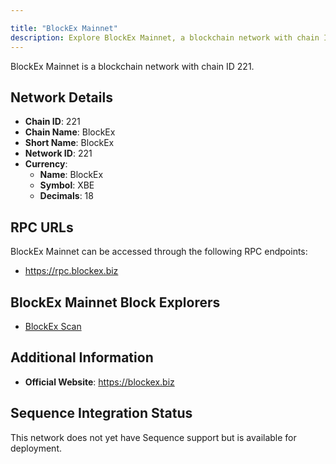 ```yaml
---

title: "BlockEx Mainnet"
description: Explore BlockEx Mainnet, a blockchain network with chain ID 221. Learn about its native currency, BlockEx, and how to interact with the network.
---
```




BlockEx Mainnet is a blockchain network with chain ID 221.

## Network Details

- **Chain ID**: 221
- **Chain Name**: BlockEx
- **Short Name**: BlockEx
- **Network ID**: 221
- **Currency**: 
  - **Name**: BlockEx
  - **Symbol**: XBE
  - **Decimals**: 18

## RPC URLs

BlockEx Mainnet can be accessed through the following RPC endpoints:

- https://rpc.blockex.biz

## BlockEx Mainnet Block Explorers

- [BlockEx Scan](http://explorer.blockex.biz)

## Additional Information

- **Official Website**: https://blockex.biz

## Sequence Integration Status

This network does not yet have Sequence support but is available for deployment.
